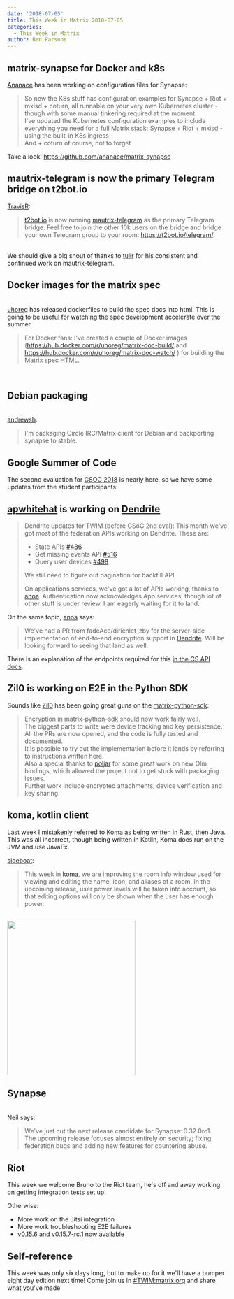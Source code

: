 ```yaml
---
date: '2018-07-05'
title: This Week in Matrix 2018-07-05
categories:
  - This Week in Matrix
author: Ben Parsons
---
```


<h2 id="matrixsynapsefordockerandk8s">matrix-synapse for Docker and k8s</h2>
<a href="https://github.com/ananace/">Ananace</a> has been working on configuration files for Synapse:
<blockquote>So now the K8s stuff has configuration examples for Synapse + Riot + mxisd + coturn, all runnable on your very own Kubernetes cluster - though with some manual tinkering required at the moment.<br />I've updated the Kubernetes configuration examples to include everything you need for a full Matrix stack; Synapse + Riot + mxisd - using the built-in K8s ingress<br />And + coturn of course, not to forget</blockquote>
Take a look: <a href="https://github.com/ananace/matrix-synapse">https://github.com/ananace/matrix-synapse</a>
<h2 id="mautrixtelegramisnowtheprimarytelegrambridgeont2botio">mautrix-telegram is now the primary Telegram bridge on t2bot.io</h2>
<a href="https://github.com/turt2live">TravisR</a>:
<blockquote><a href="https://t2bot.io">t2bot.io</a> is now running <a href="https://github.com/tulir/mautrix-telegram">mautrix-telegram</a> as the primary Telegram bridge. Feel free to join the other 10k users on the bridge and bridge your own Telegram group to your room: <a href="https://t2bot.io/telegram/">https://t2bot.io/telegram/</a>.</blockquote><br />We should give a big shout of thanks to <a href="@tulir:maunium.net">tulir</a> for his consistent and continued work on mautrix-telegram.<br /><h2 id="dockerimagesforthematrixspec">Docker images for the matrix spec</h2><br /><a href="https://matrix.to/#/@uhoreg:matrix.org">uhoreg</a> has released dockerfiles to build the spec docs into html. This is going to be useful for watching the spec development accelerate over the summer.<br /><blockquote>For Docker fans: I've created a couple of Docker images (<a href="https://hub.docker.com/r/uhoreg/matrix-doc-build/">https://hub.docker.com/r/uhoreg/matrix-doc-build/</a> and <a href="https://hub.docker.com/r/uhoreg/matrix-doc-watch/">https://hub.docker.com/r/uhoreg/matrix-doc-watch/</a> ) for building the Matrix spec HTML.</blockquote><br /><h2 id="debianpackaging">Debian packaging</h2><br /><a href="https://matrix.to/#/@andrew:shadura.me">andrewsh</a>:<br /><blockquote>I'm packaging Circle IRC/Matrix client for Debian and backporting synapse to stable.</blockquote>
<h2 id="googlesummerofcode">Google Summer of Code</h2>
The second evaluation for <a href="https://summerofcode.withgoogle.com/projects/?sp-search=matrix">GSOC 2018</a> is nearly here, so we have some updates from the student participants:
<h2 id="apwhitehatisworkingondendrite"><a href="@apwhitehat:matrix.org">apwhitehat</a> is working on <a href="https://github.com/matrix-org/dendrite">Dendrite</a></h2>
<blockquote>
Dendrite updates for TWIM (before GSoC 2nd eval):
This month we've got most of the federation APIs working on Dendrite. These are:
<ul>
 	<li>State APIs <a href="https://github.com/matrix-org/dendrite/pull/486">#486</a></li>
 	<li>Get missing events API <a href="https://github.com/matrix-org/dendrite/pull/516">#516</a></li>
 	<li>Query user devices <a href="https://github.com/matrix-org/dendrite/pull/498">#498</a></li>
</ul>

We still need to figure out pagination for backfill API.

On applications services, we've got a lot of APIs working, thanks to <a href="https://matrix.to/#/@andrewm:amorgan.xyz">anoa</a>. Authentication now acknowledges App services, though lot of other stuff is under review. I am eagerly waiting for it to land.
</blockquote>
On the same topic, <a href="https://matrix.to/#/@andrewm:amorgan.xyz">anoa</a> says:
<blockquote>We've had a PR from fadeAce/dirichlet_zby for the server-side implementation of end-to-end encryption support in <a href="https://github.com/matrix-org/dendrite">Dendrite</a>. Will be looking forward to seeing that land as well.</blockquote>
There is an explanation of the endpoints required for this <a href="/docs/spec/client_server/r0.3.0.html#end-to-end-encryption">in the CS API docs</a>.
<h2 id="zil0isworkingone2einthepythonsdk">Zil0 is working on E2E in the Python SDK</h2>
Sounds like <a href="https://matrix.to/#/@Zil0:matrix.org">Zil0</a> has been going great guns on the <a href="https://github.com/matrix-org/matrix-python-sdk">matrix-python-sdk</a>:
<blockquote>Encryption in matrix-python-sdk should now work fairly well.<br />The biggest parts to write were device tracking and key persistence. All the PRs are now opened, and the code is fully tested and documented.<br />It is possible to try out the implementation before it lands by referring to instructions written here.<br />Also a special thanks to <a href="https://github.com/poljar">poljar</a> for some great work on new Olm bindings, which allowed the project not to get stuck with packaging issues.<br />Further work include encrypted attachments, device verification and key sharing.</blockquote>
<h2 id="komakotlinclient">koma, kotlin client</h2>
Last week I mistakenly referred to <a href="https://github.com/koma-im/koma/">Koma</a> as being written in Rust, then Java. This was all incorrect, though being written in Kotlin, Koma does run on the JVM and use JavaFx.

<a href="https://matrix.to/#/@sideboat:matrix.org">sideboat</a>:
<blockquote>This week in <a href="https://github.com/koma-im/koma/">koma</a>, we are improving the room info window used for viewing and editing the name, icon, and aliases of a room. In the upcoming release, user power levels will be taken into account, so that editing options will only be shown when the user has enough power.</blockquote><br /><a href="/blog/wp-content/uploads/2018/07/koma-room-info.png"><img class="alignnone size-full wp-image-3373" src="/blog/wp-content/uploads/2018/07/koma-room-info.png" alt="" width="293" height="353" /></a><br /><h2 id="synapse">Synapse</h2><br />Neil says:<br /><blockquote>We've just cut the next release candidate for Synapse: 0.32.0rc1.<br />The upcoming release focuses almost entirely on security; fixing federation bugs and adding new features for countering abuse.</blockquote>
<h2 id="riot">Riot</h2>
This week we welcome Bruno to the Riot team, he's off and away working on getting integration tests set up.

Otherwise:
<ul>
 	<li>More work on the Jitsi integration</li>
 	<li>More work troubleshooting E2E failures</li>
 	<li><a href="https://github.com/vector-im/riot-web/releases/tag/v0.15.6">v0.15.6</a> and <a href="https://github.com/vector-im/riot-web/releases/tag/v0.15.7-rc.1">v0.15.7-rc.1</a> now available</li>
</ul>
<h2 id="selfreference">Self-reference</h2>
This week was only six days long, but to make up for it we'll have a bumper eight day edition next time! Come join us in <a href="https://matrix.to/#/#TWIM:matrix.org">#TWIM:matrix.org</a> and share what you've made.